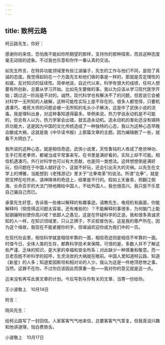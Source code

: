 ```yaml
---
---
---
```

title: 致柯云路
---

柯云路先生，你好：

感谢你的来信，恐怕我不能如你所期望的那样，支持你的那种探索，而且这种态度毫无动摇的迹象。不过我也乐意和你作一番认真的交谈。

如先生所言，在特异功能领域里有些江湖骗子，先生的工作与他们不同，是抱了真诚的态度。我觉得起码在一个方面先生和他们做的事是一样的，那就是否定理性的权威，反对知识的延续性。简单地说，自近代以来，科学有很大的成绩，任何人想要有所创新，总要从学习开始。比如先生要做的事，我以为应该从学习现代医学开始；跳过这一阶段是不对的。诚然，现代科学也有解决不了的问题，但若说它会被对科学一无所知的人破解，这种可能性实际上是不存在的。很多人都觉得，只要机遇凑巧，难死大师的问题会被一无所知的毛头小子解决，这是中了武侠小说的流毒。我是理科出身，对这种事知道得最多。举例来说，热力学说永动机是不可能的，但总有人以为，热力学家会出错，就去造永动机。造永动机的害处还没有搞特异功能大，这是因为中国的文化传统造成了一种独特的心态，我以为这种心态早晚会酿成大祸，这就是我《中华读书报》上那篇文章的主题。因为编辑删了一些，就看不大明白了。

我所说的这种心态，就是相信奇迹。武侠小说里，天性鲁钝的人练成了绝世神功、生手打死老拳师，都被当成平常事来写。在书里是满好看的，实际上却不可能。相信机遇凑巧，外行对科学也可以有大贡献，也是同一类想法。这样想想倒是满好玩，但问题在于中国人就好这个，这就不好玩，还会引出天大的灾祸。以先生在文学上的博雅，当能想到《老残游记》里关于“北拳南革”的说法。所谓“北拳”，就是把宝押在吃符水、请神降体的奇迹上，结果是不行的。假如上天垂青，把翻江倒海、长命百岁的大法门特地赐给中国人，不给外国人，我也很高兴。我只是不乐意自己骗自己而已。

承蒙先生好意，告诉我一些难以解释的有趣事迹。请教先生，电视机有画面，你能解释吗（倘觉得这问题太容易，还有难些的）？不能解释的事很多，为何脑门上能贴钢镚特别使你高兴呢？依鄙人之愚见，这是在怀疑科学的正途。我和很多真诚求知的人一样，在知识领域里，只认正牌子，不买假冒伪劣。这是我的尊严所在。因为这个缘故，我现在不能紧握你的手，但竭诚欢迎你成为我们中的一员。

在现代社会里，相信科学就是相信牢靠的一面，相信奇迹则是相信不牢靠的一面。时值今日，全体人类的生存，都靠科学技术来保障。可惜的是，多数人并不了解这些严谨、乏味的知识，是大家的幸福和安全所系；对此缺少一种慎重和敬意。而一旦老百姓不听科学的招呼，生灵涂炭的大祸就在眼前。中国人里知道柯云路、知道《新星》的人多；知道爱因斯坦和相对论的人少。我认为这是一件绝顶悲惨之事，当然，这罪不在你。不过你应该因此而慎重一些——我对你的意见就是这一点。

近来没有再写此类文章的计划。今后写到与你有关的文章，当寄一份给你。

王小波敬上　10月14日

附言：

晓风先生：

给柯云路写了一封回信。人家客客气气地来信，总要客客气气答复。但我真没兴趣和他讲道理，怕白费唇舌。

小波敬上　10月17日